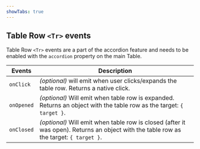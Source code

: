 ```yaml
---
showTabs: true
---
```


## Table Row `<Tr>` events

Table Row `<Tr>` events are a part of the accordion feature and needs to be enabled with the `accordion` property on the main Table.

| Events     | Description                                                                                                                            |
| ---------- | -------------------------------------------------------------------------------------------------------------------------------------- |
| `onClick`  | _(optional)_ will emit when user clicks/expands the table row. Returns a native click.                                                 |
| `onOpened` | _(optional)_ Will emit when table row is expanded. Returns an object with the table row as the target: `{ target }`.                   |
| `onClosed` | _(optional)_ Will emit when table row is closed (after it was open). Returns an object with the table row as the target: `{ target }`. |
